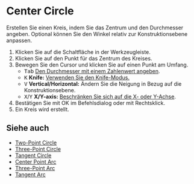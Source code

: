 
# Center Circle 

<Reference shortcut="" command="Center Circle" button="Werkzeugleiste" />

Erstellen Sie einen Kreis, indem Sie das Zentrum und den Durchmesser angeben. Optional können Sie den Winkel relativ zur Konstruktionsebene anpassen.

1. Klicken Sie auf die Schaltfläche <ButtonIcon type="button-center-circle" /> in der Werkzeugleiste.
2. Klicken Sie auf den Punkt für das Zentrum des Kreises.
3. Bewegen Sie den Cursor und klicken Sie auf einen Punkt am Umfang.
   - <kbd>Tab</kbd> [Den Durchmesser mit einem Zahlenwert angeben](./sketching-essentials#specify-dimensions-numerically).
   - <kbd>K</kbd> **Knife:** [Verwenden Sie den Knife-Modus.](./sketching-essentials#use-knife-mode) 
   - <kbd>V</kbd> **Vertical/Horizontal:** Ändern Sie die Neigung in Bezug auf die Konstruktionsebene.
   - <kbd>X</kbd>/<kbd>Y</kbd> **X/Y-axis:** [Beschränken Sie sich auf die X- oder Y-Achse](./sketching-essentials#constrain-to-an-axis).
4. Bestätigen Sie mit OK im Befehlsdialog oder mit Rechtsklick.
5. Ein Kreis wird erstellt.

<VideoPlayer fileName="center-circle"/>

## Siehe auch
- [Two-Point Circle](./two-point-circle)
- [Three-Point Circle](./three-point-circle)
- [Tangent Circle](./tangent-circle)
- [Center Point Arc](./center-point-arc)
- [Three-Point Arc](./three-point-arc)
- [Tangent Arc](./tangent-arc)